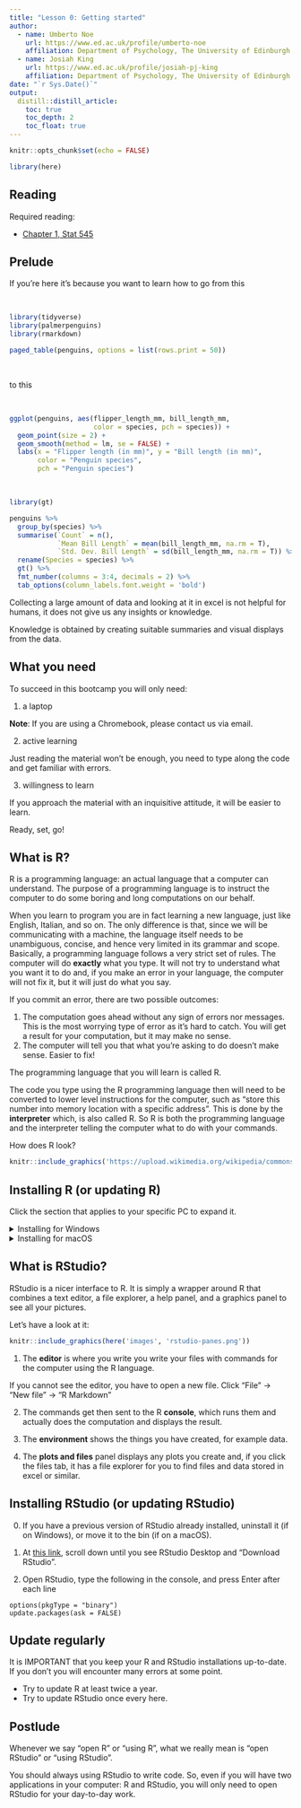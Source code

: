 ```yaml
---
title: "Lesson 0: Getting started"
author:
  - name: Umberto Noe
    url: https://www.ed.ac.uk/profile/umberto-noe
    affiliation: Department of Psychology, The University of Edinburgh
  - name: Josiah King
    url: https://www.ed.ac.uk/profile/josiah-pj-king
    affiliation: Department of Psychology, The University of Edinburgh
date: "`r Sys.Date()`"
output: 
  distill::distill_article:
    toc: true
    toc_depth: 2
    toc_float: true
---
```


```r
knitr::opts_chunk$set(echo = FALSE)

library(here)
```



## Reading

Required reading: 

- [Chapter 1, Stat 545](https://stat545.com/install.html)


## Prelude

If you're here it's because you want to learn how to go from this

<br>

```r
library(tidyverse)
library(palmerpenguins)
library(rmarkdown)

paged_table(penguins, options = list(rows.print = 50))
```

<br>

to this

<br>

```r
ggplot(penguins, aes(flipper_length_mm, bill_length_mm, 
                     color = species, pch = species)) +
  geom_point(size = 2) +
  geom_smooth(method = lm, se = FALSE) +
  labs(x = "Flipper length (in mm)", y = "Bill length (in mm)",
       color = "Penguin species",
       pch = "Penguin species")
```

<br>

```r
library(gt)

penguins %>%
  group_by(species) %>%
  summarise(`Count` = n(),
            `Mean Bill Length` = mean(bill_length_mm, na.rm = T),
            `Std. Dev. Bill Length` = sd(bill_length_mm, na.rm = T)) %>%
  rename(Species = species) %>%
  gt() %>%
  fmt_number(columns = 3:4, decimals = 2) %>%
  tab_options(column_labels.font.weight = 'bold')
```


Collecting a large amount of data and looking at it in excel is not helpful for humans, it does not give us any insights or knowledge.

Knowledge is obtained by creating suitable summaries and visual displays from the data.



## What you need

To succeed in this bootcamp you will only need:

1. a laptop
  
  **Note**: If you are using a Chromebook, please contact us via email.
  
2. active learning
  
  Just reading the material won't be enough, you need to type along the code and get familiar with errors.
  
3. willingness to learn
  
  If you approach the material with an inquisitive attitude, it will be easier to learn.
  
  
Ready, set, go!



## What is R?

R is a programming language: an actual language that a computer can understand. The purpose of a programming language is to instruct the computer to do some boring and long computations on our behalf. 

When you learn to program you are in fact learning a new language, just like English, Italian, and so on. The only difference is that, since we will be communicating with a machine, the language itself needs to be unambiguous, concise, and hence very limited in its grammar and scope. Basically, a programming language follows a very strict set of rules. The computer will do **exactly** what you type. It will not try to understand what you want it to do and, if you make an error in your language, the computer will not fix it, but it will just do what you say. 

If you commit an error, there are two possible outcomes:

1. The computation goes ahead without any sign of errors nor messages. This is the most worrying type of error as it's hard to catch. You will get a result for your computation, but it may make no sense.
2. The computer will tell you that what you're asking to do doesn't make sense. Easier to fix!


The programming language that you will learn is called R.


The code you type using the R programming language then will need to be converted to lower level instructions for the computer, such as "store this number into memory location with a specific address". This is done by the **interpreter** which, is also called R. So R is both the programming language and the interpreter telling the computer what to do with your commands.


How does R look?

```r
knitr::include_graphics('https://upload.wikimedia.org/wikipedia/commons/0/01/R_terminal.jpg')
```



## Installing R (or updating R)

Click the section that applies to your specific PC to expand it.

<details>
<summary>Installing for Windows</summary>

### Windows PC

0. If you are updating R, uninstall all previous R or RTools programs you have installed in your PC. 

1. [Install RTools](https://cran.r-project.org/bin/windows/Rtools/)

2. [Install R](https://cran.r-project.org/bin/windows/base/)
</details>

<details>
<summary>Installing for macOS</summary>

### macOS

0. If you are updating R, uninstall all previous R installations you have by moving the R icon from the Applications folder to the Bin.

1. [Install XQuartz](http://xquartz.macosforge.org/)

2. [Install R](https://cran.r-project.org/bin/macosx/). Click the release that has title R-Number.Number.Number.pkg (for example R-4.1.0.pkg but this will change in the future).
</details>


## What is RStudio?

RStudio is a nicer interface to R. It is simply a wrapper around R that combines a text editor, a file explorer, a help panel, and a graphics panel to see all your pictures.

Let's have a look at it:

```r
knitr::include_graphics(here('images', 'rstudio-panes.png'))
```

1. The __editor__ is where you write you write your files with commands for the computer using the R language.
  
  If you cannot see the editor, you have to open a new file. Click "File" -> "New file" -> "R Markdown"

2. The commands get then sent to the R __console__, which runs them and actually does the computation and displays the result.

3. The __environment__ shows the things you have created, for example data.

4. The __plots and files__ panel displays any plots you create and, if you click the files tab, it has a file explorer for you to find files and data stored in excel or similar.




## Installing RStudio (or updating RStudio)

0. If you have a previous version of RStudio already installed, uninstall it (if on Windows), or move it to the bin (if on a macOS).

1. At [this link](https://www.rstudio.com/products/rstudio/download/), scroll down until you see RStudio Desktop and "Download RStudio".

2. Open RStudio, type the following in the console, and press Enter after each line

```
options(pkgType = "binary")
update.packages(ask = FALSE)
```



## Update regularly

It is IMPORTANT that you keep your R and RStudio installations up-to-date. If you don't you will encounter many errors at some point.

- Try to update R at least twice a year.
- Try to update RStudio once every here.



## Postlude

Whenever we say "open R" or "using R", what we really mean is "open RStudio" or "using RStudio".

You should always using RStudio to write code. So, even if you will have two applications in your computer: R and RStudio, you will only need to open RStudio for your day-to-day work.


